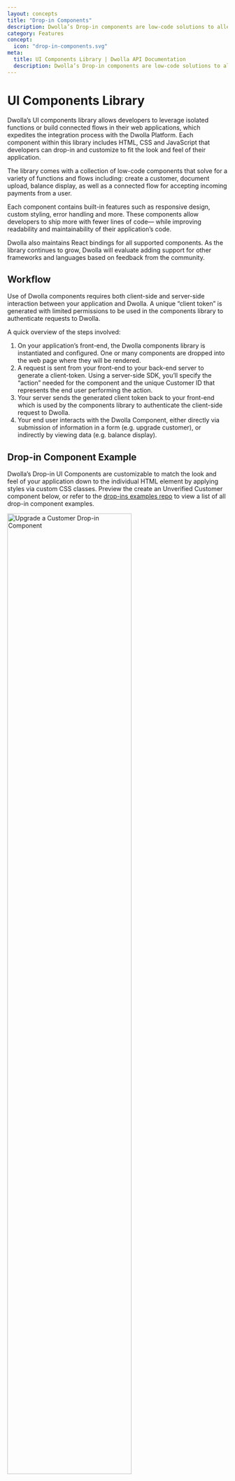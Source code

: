 ```yaml
---
layout: concepts
title: "Drop-in Components"
description: Dwolla’s Drop-in components are low-code solutions to alleviate the technical overhead of a payments integration to rapidly implement key functionality into an application.
category: Features
concept:
  icon: "drop-in-components.svg"
meta:
  title: UI Components Library | Dwolla API Documentation
  description: Dwolla’s Drop-in components are low-code solutions to alleviate the technical overhead of a payments integration to rapidly implement  key functionality into an application
---
```



# UI Components Library

Dwolla’s UI components library allows developers to leverage isolated functions or build connected flows in their web applications, which expedites the integration process with the Dwolla Platform. Each component within this library includes HTML, CSS and JavaScript that developers can drop-in and customize to fit the look and feel of their application.

The library comes with a collection of low-code components that solve for a variety of functions and flows including: create a customer, document upload, balance display, as well as a connected flow for accepting incoming payments from a user.

Each component contains built-in features such as responsive design, custom styling, error handling and more. These components allow developers to ship more with fewer lines of code— while improving readability and maintainability of their application’s code.

Dwolla also maintains React bindings for all supported components. As the library continues to grow, Dwolla will evaluate adding support for other frameworks and languages based on feedback from the community.

## Workflow

Use of Dwolla components requires both client-side and server-side interaction between your application and Dwolla. A unique “client token” is generated with limited permissions to be used in the components library to authenticate requests to Dwolla.

A quick overview of the steps involved:

1. On your application’s front-end, the Dwolla components library is instantiated and configured. One or many components are dropped into the web page where they will be rendered.
2. A request is sent from your front-end to your back-end server to generate a client-token. Using a server-side SDK, you’ll specify the “action” needed for the component and the unique Customer ID that represents the end user performing the action.
3. Your server sends the generated client token back to your front-end which is used by the components library to authenticate the client-side request to Dwolla.
4. Your end user interacts with the Dwolla Component, either directly via submission of information in a form (e.g. upgrade customer), or indirectly by viewing data (e.g. balance display).

## Drop-in Component Example

Dwolla’s Drop-in UI Components are customizable to match the look and feel of your application down to the individual HTML element by applying styles via custom CSS classes. Preview the create an Unverified Customer component below, or refer to the [drop-ins examples repo](https://github.com/Dwolla/drop-ins-examples) to view a list of all drop-in component examples.

<Image
  src={customerUpgradeDropIn}
  alt="Upgrade a Customer Drop-in Component"
  width="75%"
  height="75%"
/>

## Supported Components

Dwolla's UI components library contains a variety of supported components that represent isolated functions or connected flows. Each component requires a unique “client-token” and Customer ID for the end-user that is performing the action in your web application. This section outlines the complete list of supported components which includes: the component name, css classes for customization, and the required client-token action.

<InlineCTA
  icon={guideIcon}
  text="For more information on integrating drop-in components, reference our Guide which walks through how to use drop-in components in full detail."
  href="/guides/drop-ins/"
/>

### Create an Unverified Customer

The `dwolla-customer-create` component is used to display a form to collect the required information needed to create an Unverified Customer. An Unverified Customer is a customer type that requires a minimal amount of information in order to be created and send funds. This information includes: First Name, Last Name, Email, Optionally: Business Name for Businesses. To find out more about the abilities and limitations of this customer type, [visit our docs](/concepts/customer-types) on concepts.

[Create client-token](https://docs.dwolla.com/#create-a-client-token) action: `customer.create`

##### CSS Classes for Create an Unverified Customer

```css
/* Available css classes for customization*/
dwolla-customer-create,
dwolla-input-container,
dwolla-customer-input,
dwolla-customer-firstName,
dwolla-customer-lastName,
dwolla-customer-email,
dwolla-customer-tos,
dwolla-customer-checkbox,
dwolla-customer-text,
dwolla-submit,
dwolla-customer-submit,
dwolla-success,
dwolla-success-message,
dwolla-error,
dwolla-error-message
```

##### Example Create an Unverified Customer UI

<Image
  src={createCustomerDropIn}
  alt="Create a Customer Drop-in Component"
  width="75%"
  height="75%"
/>

### Upgrade an Unverified Customer

The `dwolla-customer-update` component is used to upgrade an Unverified Customer into a Personal Verified Customer. Upgrading an Unverified Customer to a Verified Customer will give them the ability to increase their transaction limits. For more information on the difference between an Unverified and Verified Customer, [visit our docs](/concepts/customer-types) on concepts.

[Create client-token](https://docs.dwolla.com/#create-a-client-token) action: `customer.update`

##### CSS Classes for Upgrade an Unverified Customer

```css
/* Available css classes for customization*/
dwolla-customer-update,
dwolla-input-container,
dwolla-customer-input,
dwolla-customer-firstName,
dwolla-customer-lastName,
dwolla-customer-email,
dwolla-customer-address1,
dwolla-customer-address2,
dwolla-customer-city,
dwolla-customer-state,
dwolla-customer-postal,
dwolla-customer-dob,
dwolla-customer-ssn,
dwolla-customer-tos,
dwolla-customer-checkbox,
dwolla-customer-text,
dwolla-submit,
dwolla-customer-submit,
dwolla-success,
dwolla-success-message,
dwolla-error,
dwolla-error-message
```

##### Example Upgrade an Unverified Customer UI

<Image
  src={customerUpgradeDropIn}
  alt="Upgrade an Unverified Customer Drop-in Component"
  width="75%"
  height="75%"
/>

### Create a Personal Verified Customer

The `dwolla-personal-vcr` component creates Personal Verified Customers on initial onboard. Personal Verified Customers can both send and receive money, as well as hold a balance. A customer can be onboarded with these capabilities as a Personal Verified Customer without needing to start out as an Unverified Customer who can then upgrade. To learn more about the different customer types, [visit our docs](/concepts/customer-types) on concepts.

[Create client-token](https://docs.dwolla.com/#create-a-client-token) action: `customer.create`

##### CSS Classes for Create a Personal Verified Customer

```css
/* Available css classes for customization*/
dwolla-input-container,
dwolla-customer-input,
dwolla-customer-firstName,
dwolla-customer-lastName,
dwolla-customer-email,
dwolla-customer-address1,
dwolla-customer-address2,
dwolla-customer-city,
dwolla-customer-state,
dwolla-customer-postal,
dwolla-customer-dob,
dwolla-customer-ssn,
dwolla-customer-tos,
dwolla-customer-checkbox,
dwolla-customer-text,
dwolla-submit,
dwolla-vcr-submit,
dwolla-success,
dwolla-success-message,
dwolla-error,
dwolla-error-message,
dwolla-info,
dwolla-info-message
```

##### Example Create a Personal Verified Customer UI

<Image
  src={createPVCDropIn}
  alt="Create a Personal Verified Customer Drop-in Component"
  width="75%"
  height="75%"
/>

### Document upload

The `dwolla-document-upload` component can be used after creating a Personal Verified Customer or upgrading an Unverified Customer to a Personal Verified Customer, in order to upload a government-issued document might be required to verify a customer’s identity.

[Create client-token](https://docs.dwolla.com/#create-a-client-token) action: `customer.documents.create`

##### CSS Classes for Create a Personal Verified Customer

```css
/* Available css classes for customization*/
dwolla-document-type,
dwolla-document-type-select,
dwolla-document-type-select-label,
dwolla-document-chooser,
dwolla-document-chooser-label,
dwolla-document-name,
dwolla-document-name-span,
dwolla-document-submit
```

##### Example Document Upload UI

<Image
  src={documentUploadDropIn}
  alt="Document Upload Drop-in Component"
  width="75%"
  height="75%"
/>

### Display a Verified Customer's Balance

The `dwolla-balance-display` component can be used for any customer who already has a balance that needs to be displayed. This can be a Personal Verified Customer or a Business Verified Customer.

[Create client-token](https://docs.dwolla.com/#create-a-client-token) action: `customer.fundingsources.read`

##### CSS Classes for Create a Personal Verified Customer

```css
/* Available css classes for customization*/
dwolla-balance,
dwolla-balance-display,
dwolla-error
```

##### Example Balance Display UI

<Image
  src={balanceDisplayDropIn}
  alt="Blance Display Drop-in Component"
  width="75%"
  height="75%"
/>

### Pay-In

The `Pay-In` component can be used when transferring from a Customer's verified funding source into your own Dwolla Client funding source.

In order to utilize this component, you will first need to have a Customer with a verified funding source. This can be in the form of either an Unverified Customer or a Personal or Business Verified Customer.

In order to add a funding source and verify it, you can:

- [Add a bank](https://developers.dwolla.com/guides/dwolla-js/add-a-bank-account#add-a-bank-using-dwollajs) with an account and routing number, and afterward verify it with [microdeposits](https://developers.dwolla.com/guides/micro-deposit-verification#verify-a-bank-account-with-micro-deposits)
- Add and verify a bank with [Instant Account Verification](https://developers.dwolla.com/guides/dwolla-js/instant-account-verification#add-a-bank-using-dwollajs--iav) (IAV)
- Add and verify a bank with [Dwolla + Plaid integration](https://developers.dwolla.com/guides/plaid#plaid-integration)

[Create client-token](https://docs.dwolla.com/#create-a-client-token) action: `customer.transfers.send`

##### CSS Classes for Pay-In

```css
/* Available css classes for customization*/
dwolla-payin,
dwolla-payin-submit,
dwolla-amount,
dwolla-amount-label,
dwolla-amount-display
wolla-funding-sources-label,
dwolla-funding-sources,
dwolla-payin-title
```

##### Example Balance Display UI

<Image
  src={payInDropIn}
  alt="Pay In Drop-in Component"
  width="75%"
  height="75%"
/>

## Next steps

Leveraging Dwolla’s UI Components library is a great way to expedite your integration with the Dwolla Platform by limiting the amount of custom code that you would be required to write.

Get started building with drop-in components by checking out the [getting started guide](/guides/drop-ins) and the [API Reference documentation](https://docs.dwolla.com/#drop-in-components).
